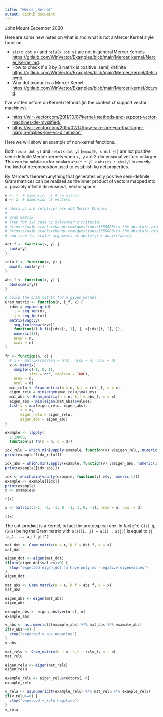 ```yaml
---
title: "Mercer_Kernel"
output: github_document
---
```


John Mount
December 2020

Here are some new notes on what is and what is not a Mercer Kernel style function.

  * `abs(x dot y)` and `relu(x dot y)` are not in general Mercer Kernels [https://github.com/WinVector/Examples/blob/main/Mercer_kernel/Mercer_Kernel.md](https://github.com/WinVector/Examples/blob/main/Mercer_kernel/Mercer_Kernel.md).
  * How to check if a 3 by 3 matrix is positive (semi) definite [https://github.com/WinVector/Examples/blob/main/Mercer_kernel/Dets.ipynb](https://github.com/WinVector/Examples/blob/main/Mercer_kernel/Dets.ipynb).
  * Why dot product is a Mercer Kernel [https://github.com/WinVector/Examples/blob/main/Mercer_kernel/dot.md](https://github.com/WinVector/Examples/blob/main/Mercer_kernel/dot.md).

I've written before on Kernel methods (in the context of support vector machines).
 
  * [https://win-vector.com/2011/10/07/kernel-methods-and-support-vector-machines-de-mystified/](https://win-vector.com/2011/10/07/kernel-methods-and-support-vector-machines-de-mystified/)
  * [https://win-vector.com/2015/02/14/how-sure-are-you-that-large-margin-implies-low-vc-dimension/](https://win-vector.com/2015/02/14/how-sure-are-you-that-large-margin-implies-low-vc-dimension/)

Here we will show an example of non-kernel functions.

Both `abs(x dot y)` and `relu(x dot y)` (`=max(0, x dot y)`) are not positive semi-definite Mercer kernels when `x, y` are 2-dimensional vectors or larger. This can be subtle as for scalars `abs(x * y)` = `abs(x) * abs(y)` is exactly the kind of decomposition used to establish kernel properties.

By Mercer's theorem anything that generates only positive semi-definite Gram matrices can be realized as the inner product of vectors mapped into a, possibly infinite dimensional, vector space.

```r
n <- 4  # dimension of Gram matrix
d <- 2  # dimension of vectors

# abs(x.y) and relu(x.y) are not Mercer Kernels
#
# Gram matrix
# True for 3x3 case by Sylvester's criterion
# https://math.stackexchange.com/questions/1355088/is-the-absolute-value-of-a-p-d-s-matrix-p-d-s
# https://math.stackexchange.com/questions/1355088/is-the-absolute-value-of-a-p-d-s-matrix-p-d-s#comment2758302_1355088
# and true for scalar arguments as abs(x*y) = abs(x)*abs(y)

dot_f <- function(x, y) {
  sum(x*y)
}

relu_f <- function(x, y) {
  max(0, sum(x*y))
}

abs_f <- function(x, y) { 
  abs(sum(x*y))
}

# build the Gram matrix for a given kernel
Gram_matrix <- function(n, k_f, x) {
  idxs = expand.grid(
    i = seq_len(n), 
    j = seq_len(n))
  matrix(vapply(
    seq_len(nrow(idxs)), 
    function(i) k_f(x[idxs[i, 1], ], x[idxs[i, 2], ]), 
    numeric(1)),
    nrow = n,
    ncol = n)
}
```

```r
fn <- function(n, d) {
  # x <- matrix(rnorm(n = n*d), nrow = n, ncol = d)
  x <- matrix(
    sample(c(-1, 0, 1), 
           size = n*d, replace = TRUE), 
    nrow = n, 
    ncol = d)
  mat_relu <- Gram_matrix(n = n, k_f = relu_f, x = x)
  eigen_relu = min(eigen(mat_relu)$values)
  mat_abs <- Gram_matrix(n = n, k_f = abs_f, x = x)
  eigen_abs = min(eigen(mat_abs)$values)
  list(v = max(eigen_relu, eigen_abs), 
       x = x, 
       eigen_relu = eigen_relu, 
       eigen_abs = eigen_abs)
}

example <- lapply(
  1:10000,
  function(i) fn(n = n, d = d))

idx_relu = which.min(vapply(example, function(v) v$eigen_relu, numeric(1)))
print(example[[idx_relu]])

idx_abs = which.min(vapply(example, function(v) v$eigen_abs, numeric(1)))
print(example[[idx_abs]])

idx <- which.min(vapply(example, function(v) v$v, numeric(1)))
example <- example[[idx]]
print(example)
x <- example$x

t(x)
```

```r
x <- matrix(c(-1, -1, -1, 0, -1, 1, 0, -1), nrow = n, ncol = d)

t(x)
```

The dot-product is a Kernel, in fact the prototypical one. In fact `g^t G(a) g`, (`G(a)` being the Gram matrix with
`G(a)[i, j] = a(i) . a(j)`) is equal to `||[a_1, ... a_n] g||^2`.

```r
mat_dot <- Gram_matrix(n = n, k_f = dot_f, x = x)
mat_dot
```

```r
eigen_dot <- eigen(mat_dot)
if(min(eigen_dot$values)<0) {
  stop("expected eigen_dot to have only non-negative eigenvalues")
}
eigen_dot
```

```r
mat_abs <- Gram_matrix(n = n, k_f = abs_f, x = x)
mat_abs
```

```r
eigen_abs <- eigen(mat_abs)
eigen_abs
```

```r
example_abs <- eigen_abs$vectors[, n]
example_abs
```

```r
v_abs <- as.numeric(t(example_abs) %*% mat_abs %*% example_abs)
if(v_abs>=0) {
  stop("expected v_abs negative")
}
v_abs
```

```r
mat_relu <- Gram_matrix(n = n, k_f = relu_f, x = x)
mat_relu
```

```r
eigen_relu <- eigen(mat_relu)
eigen_relu
```

```r
example_relu <- eigen_relu$vectors[, n]
example_relu
```

```r
v_relu <- as.numeric(t(example_relu) %*% mat_relu %*% example_relu)
if(v_relu>=0) {
  stop("expected v_relu negative")
}
v_relu
```

